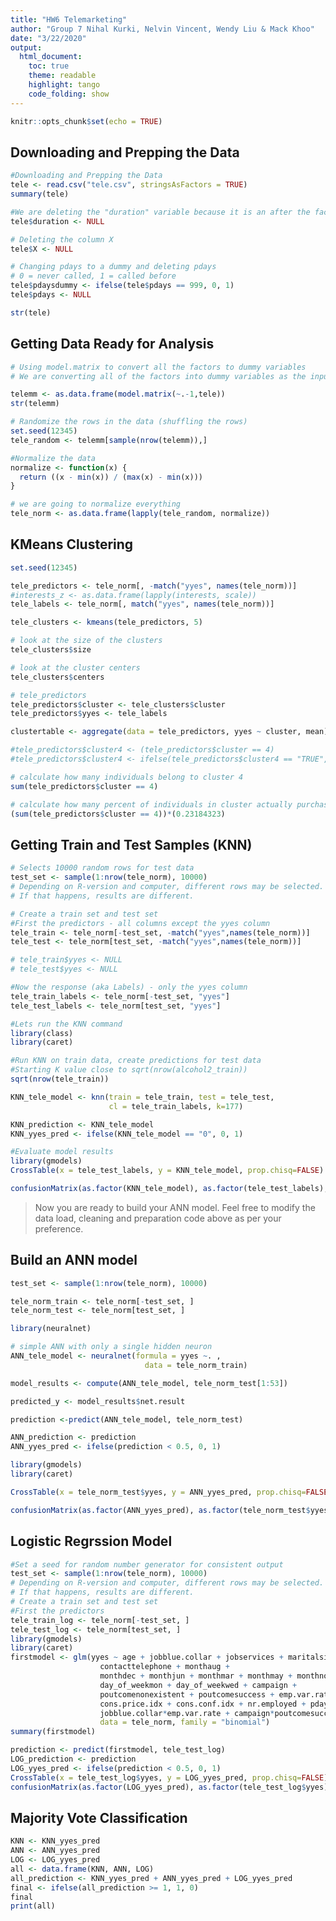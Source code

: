 ```yaml
---
title: "HW6 Telemarketing"
author: "Group 7 Nihal Kurki, Nelvin Vincent, Wendy Liu & Mack Khoo"
date: "3/22/2020"
output:
  html_document:
    toc: true
    theme: readable
    highlight: tango
    code_folding: show
---
```


```r
knitr::opts_chunk$set(echo = TRUE)
```

## Downloading and Prepping the Data

```r
#Downloading and Prepping the Data
tele <- read.csv("tele.csv", stringsAsFactors = TRUE)
summary(tele)

#We are deleting the "duration" variable because it is an after the fact measurement. We only should be using variables that we know before the call
tele$duration <- NULL

# Deleting the column X
tele$X <- NULL

# Changing pdays to a dummy and deleting pdays
# 0 = never called, 1 = called before
tele$pdaysdummy <- ifelse(tele$pdays == 999, 0, 1)
tele$pdays <- NULL

str(tele)
```

## Getting Data Ready for Analysis

```r
# Using model.matrix to convert all the factors to dummy variables
# We are converting all of the factors into dummy variables as the input into knn has to be numeric

telemm <- as.data.frame(model.matrix(~.-1,tele))
str(telemm)

# Randomize the rows in the data (shuffling the rows)
set.seed(12345)
tele_random <- telemm[sample(nrow(telemm)),]

#Normalize the data
normalize <- function(x) {
  return ((x - min(x)) / (max(x) - min(x)))
}

# we are going to normalize everything 
tele_norm <- as.data.frame(lapply(tele_random, normalize))
```

## KMeans Clustering
```r
set.seed(12345)

tele_predictors <- tele_norm[, -match("yyes", names(tele_norm))]
#interests_z <- as.data.frame(lapply(interests, scale))
tele_labels <- tele_norm[, match("yyes", names(tele_norm))]

tele_clusters <- kmeans(tele_predictors, 5)

# look at the size of the clusters
tele_clusters$size

# look at the cluster centers
tele_clusters$centers

# tele_predictors
tele_predictors$cluster <- tele_clusters$cluster
tele_predictors$yyes <- tele_labels

clustertable <- aggregate(data = tele_predictors, yyes ~ cluster, mean)

#tele_predictors$cluster4 <- (tele_predictors$cluster == 4)
#tele_predictors$cluster4 <- ifelse(tele_predictors$cluster4 == "TRUE", 1,0)

# calculate how many individuals belong to cluster 4
sum(tele_predictors$cluster == 4)

# calculate how many percent of individuals in cluster actually purchase
(sum(tele_predictors$cluster == 4))*(0.23184323)
```

## Getting Train and Test Samples (KNN)

```r
# Selects 10000 random rows for test data
test_set <- sample(1:nrow(tele_norm), 10000) 
# Depending on R-version and computer, different rows may be selected. 
# If that happens, results are different. 

# Create a train set and test set
#First the predictors - all columns except the yyes column
tele_train <- tele_norm[-test_set, -match("yyes",names(tele_norm))]
tele_test <- tele_norm[test_set, -match("yyes",names(tele_norm))]

# tele_train$yyes <- NULL
# tele_test$yyes <- NULL

#Now the response (aka Labels) - only the yyes column
tele_train_labels <- tele_norm[-test_set, "yyes"]
tele_test_labels <- tele_norm[test_set, "yyes"]

#Lets run the KNN command
library(class)
library(caret)

#Run KNN on train data, create predictions for test data
#Starting K value close to sqrt(nrow(alcohol2_train))
sqrt(nrow(tele_train))

KNN_tele_model <- knn(train = tele_train, test = tele_test,
                      cl = tele_train_labels, k=177)

KNN_prediction <- KNN_tele_model
KNN_yyes_pred <- ifelse(KNN_tele_model == "0", 0, 1)

#Evaluate model results
library(gmodels)
CrossTable(x = tele_test_labels, y = KNN_tele_model, prop.chisq=FALSE)

confusionMatrix(as.factor(KNN_tele_model), as.factor(tele_test_labels), positive = "1")

```

> Now you are ready to build your ANN model. Feel free to modify the data load, cleaning and preparation code above as per your preference.

## Build an ANN model
```r
test_set <- sample(1:nrow(tele_norm), 10000) 

tele_norm_train <- tele_norm[-test_set, ]
tele_norm_test <- tele_norm[test_set, ]

library(neuralnet)

# simple ANN with only a single hidden neuron
ANN_tele_model <- neuralnet(formula = yyes ~. ,
                              data = tele_norm_train)

model_results <- compute(ANN_tele_model, tele_norm_test[1:53])

predicted_y <- model_results$net.result

prediction <-predict(ANN_tele_model, tele_norm_test)

ANN_prediction <- prediction
ANN_yyes_pred <- ifelse(prediction < 0.5, 0, 1)

library(gmodels)
library(caret)

CrossTable(x = tele_norm_test$yyes, y = ANN_yyes_pred, prop.chisq=FALSE)

confusionMatrix(as.factor(ANN_yyes_pred), as.factor(tele_norm_test$yyes), positive = "1")


```

## Logistic Regrssion Model

```r
#Set a seed for random number generator for consistent output
test_set <- sample(1:nrow(tele_norm), 10000) 
# Depending on R-version and computer, different rows may be selected. 
# If that happens, results are different. 
# Create a train set and test set
#First the predictors
tele_train_log <- tele_norm[-test_set, ]
tele_test_log <- tele_norm[test_set, ]
library(gmodels)
library(caret)
firstmodel <- glm(yyes ~ age + jobblue.collar + jobservices + maritalsingle + defaultunknown +
                    contacttelephone + monthaug + 
                    monthdec + monthjun + monthmar + monthmay + monthnov + monthdec +
                    day_of_weekmon + day_of_weekwed + campaign + 
                    poutcomenonexistent + poutcomesuccess + emp.var.rate + 
                    cons.price.idx + cons.conf.idx + nr.employed + pdaysdummy + maritalsingle*age +
                    jobblue.collar*emp.var.rate + campaign*poutcomesuccess + campaign*nr.employed, 
                    data = tele_norm, family = "binomial")
summary(firstmodel)

prediction <- predict(firstmodel, tele_test_log)
LOG_prediction <- prediction
LOG_yyes_pred <- ifelse(prediction < 0.5, 0, 1)
CrossTable(x = tele_test_log$yyes, y = LOG_yyes_pred, prop.chisq=FALSE)
confusionMatrix(as.factor(LOG_yyes_pred), as.factor(tele_test_log$yyes), positive = "1")


```

## Majority Vote Classification
```r
KNN <- KNN_yyes_pred 
ANN <- ANN_yyes_pred
LOG <- LOG_yyes_pred
all <- data.frame(KNN, ANN, LOG)
all_prediction <- KNN_yyes_pred + ANN_yyes_pred + LOG_yyes_pred
final <- ifelse(all_prediction >= 1, 1, 0)
final
print(all)
```
